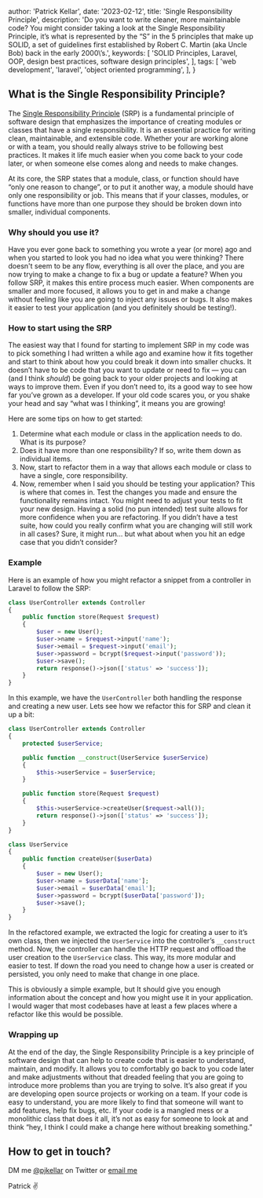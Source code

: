 
  author: 'Patrick Kellar',
  date: '2023-02-12',
  title: 'Single Responsibility Principle',
  description:
    'Do you want to write cleaner, more maintainable code? You might consider taking a look at the Single Responsibility Principle, it’s what is represented by the “S” in the 5 principles that make up SOLID, a set of guidelines first established by Robert C. Martin (aka Uncle Bob) back in the early 2000\’s.',
  keywords: [
    'SOLID Principles, Laravel, OOP, design best practices, software design principles',
  ],
  tags: [
    'web development',
    'laravel',
    'object oriented programming',
  ],
}


## What is the Single Responsibility Principle?

The [Single Responsibility Principle](https://en.wikipedia.org/wiki/Single-responsibility_principle) (SRP) is a fundamental principle of software design that emphasizes the importance of creating modules or classes that have a single responsibility. It is an essential practice for writing clean, maintainable, and extensible code. Whether your are working alone or with a team, you should really always strive to be following best practices. It makes it life much easier when you come back to your code later, or when someone else comes along and needs to make changes.

At its core, the SRP states that a module, class, or function should have “only one reason to change”, or to put it another way, a module should have only one responsibility or job. This means that if your classes, modules, or functions have more than one purpose they should be broken down into smaller, individual components.

### Why should you use it?

Have you ever gone back to something you wrote a year (or more) ago and when you started to look you had no idea what you were thinking? There doesn't seem to be any flow, everything is all over the place, and you are now trying to make a change to fix a bug or update a feature? When you follow SRP, it makes this entire process much easier. When components are smaller and more focused, it allows you to get in and make a change without feeling like you are going to inject any issues or bugs. It also makes it easier to test your application (and you definitely should be testing!).

### How to start using the SRP

The easiest way that I found for starting to implement SRP in my code was to pick something I had written a while ago and examine how it fits together and start to think about how you could break it down into smaller chucks. It doesn’t have to be code that you want to update or need to fix — you can (and I think *should*) be going back to your older projects and looking at ways to improve them. Even if you don’t need to, its a good way to see how far you’ve grown as a developer. If your old code scares you, or you shake your head and say “what was I thinking”, it means you are growing!

Here are some tips on how to get started:

1. Determine what each module or class in the application needs to do. What is its purpose?
2. Does it have more than one responsibility? If so, write them down as individual items.
3. Now, start to refactor them in a way that allows each module or class to have a single, core responsibility.
4. Now, remember when I said you should be testing your application? This is where that comes in. Test the changes you made and ensure the functionality remains intact. You might need to adjust your tests to fit your new design. Having a solid (no pun intended) test suite allows for more confidence when you are refactoring. If you didn’t have a test suite, how could you really confirm what you are changing will still work in all cases? Sure, it might run… but what about when you hit an edge case that you didn’t consider?

### Example

Here is an example of how you might refactor a snippet from a controller in Laravel to follow the SRP:

```php
class UserController extends Controller
{
    public function store(Request $request)
    {
        $user = new User();
        $user->name = $request->input('name');
        $user->email = $request->input('email');
        $user->password = bcrypt($request->input('password'));
        $user->save();
        return response()->json(['status' => 'success']);
    }
}
```

In this example, we have the `UserController` both handling the response and creating a new user. Lets see how we refactor this for SRP and clean it up a bit:

```php
class UserController extends Controller
{
    protected $userService;

    public function __construct(UserService $userService)
    {
        $this->userService = $userService;
    }

    public function store(Request $request)
    {
        $this->userService->createUser($request->all());
        return response()->json(['status' => 'success']);
    }
}
```

```php
class UserService
{
    public function createUser($userData)
    {
        $user = new User();
        $user->name = $userData['name'];
        $user->email = $userData['email'];
        $user->password = bcrypt($userData['password']);
        $user->save();
    }
}
```

In the refactored example, we extracted the logic for creating a user to it’s own class, then we injected the `UserService` into the controller’s `__construct` method. Now, the controller can handle the HTTP request and offload the user creation to the `UserService` class. This way, its more modular and easier to test. If down the road you need to change how a user is created or persisted, you only need to make that change in one place.

This is obviously a simple example, but It should give you enough information about the concept and how you might use it in your application. I would wager that most codebases have at least a few places where a refactor like this would be possible.

### Wrapping up

At the end of the day, the Single Responsibility Principle is a key principle of software design that can help to create code that is easier to understand, maintain, and modify. It allows you to comfortably go back to you code later and make adjustments without that dreaded feeling that you are going to introduce more problems than you are trying to solve. It’s also great if you are developing open source projects or working on a team. If your code is easy to understand, you are more likely to find that someone will want to add features, help fix bugs, etc. If your code is a mangled mess or a monolithic class that does it all, it’s not as easy for someone to look at and think “hey, I think I could make a change here without breaking something.”

## How to get in touch?

DM me [@pjkellar](https://twitter.com/pjkellar) on Twitter or [email me](mailto:pjkellar@gmail.com)

Patrick ✌️